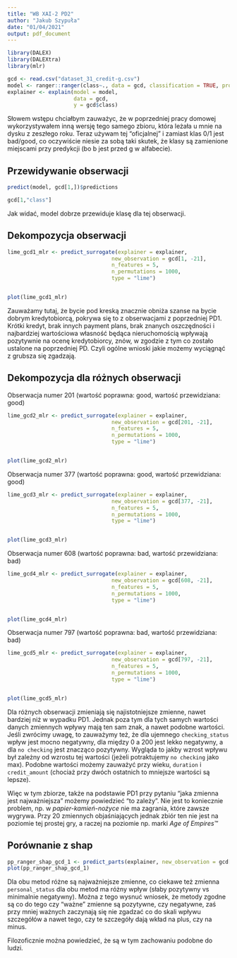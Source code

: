 ```yaml
---
title: "WB XAI-2 PD2"
author: "Jakub Szypuła"
date: "01/04/2021"
output: pdf_document
---
```


```r
library(DALEX)
library(DALEXtra)
library(mlr)

gcd <- read.csv("dataset_31_credit-g.csv")
model <- ranger::ranger(class~., data = gcd, classification = TRUE, probability = TRUE)
explainer <- explain(model = model,
                     data = gcd,
                     y = gcd$class)
```

Słowem wstępu chciałbym zauważyc, że w poprzedniej pracy domowej wykorzystywałem inną wersję tego samego zbioru, która leżała u mnie na dysku z zeszłego roku. Teraz używam tej "oficjalnej" i zamiast klas 0/1 jest bad/good, co oczywiście niesie za sobą taki skutek, że klasy są zamienione miejscami przy predykcji (bo b jest przed g w alfabecie).

## Przewidywanie obserwacji

```r
predict(model, gcd[1,])$predictions
```

```r
gcd[1,"class"]
```

Jak widać, model dobrze przewiduje klasę dla tej obserwacji.

## Dekompozycja obserwacji


```r
lime_gcd1_mlr <- predict_surrogate(explainer = explainer, 
                                 new_observation = gcd[1, -21], 
                                 n_features = 5, 
                                 n_permutations = 1000,
                                 type = "lime")


plot(lime_gcd1_mlr)
```

Zauważamy tutaj, że bycie pod kreską znacznie obniża szanse na bycie dobrym kredytobiorcą, pokrywa się to z obserwacjami z poprzedniej PD1. Krótki kredyt, brak innych payment plans, brak znanych oszczędności i najbardziej wartościowa własność będąca nieruchomością wpływają pozytywnie na ocenę kredytobiorcy, znów, w zgodzie z tym co zostało ustalone na poprzedniej PD. Czyli ogólne wnioski jakie możemy wyciągnąć z grubsza się zgadzają.

## Dekompozycja dla różnych obserwacji

Obserwacja numer 201 (wartość poprawna: good, wartość przewidziana: good)

```r
lime_gcd2_mlr <- predict_surrogate(explainer = explainer, 
                                 new_observation = gcd[201, -21], 
                                 n_features = 5, 
                                 n_permutations = 1000,
                                 type = "lime")


plot(lime_gcd2_mlr)
```


Obserwacja numer 377 (wartość poprawna: good, wartość przewidziana: good)

```r
lime_gcd3_mlr <- predict_surrogate(explainer = explainer, 
                                 new_observation = gcd[377, -21], 
                                 n_features = 5, 
                                 n_permutations = 1000,
                                 type = "lime")


plot(lime_gcd3_mlr)
```


Obserwacja numer 608 (wartość poprawna: bad, wartość przewidziana: bad)

```r
lime_gcd4_mlr <- predict_surrogate(explainer = explainer, 
                                 new_observation = gcd[608, -21], 
                                 n_features = 5, 
                                 n_permutations = 1000,
                                 type = "lime")


plot(lime_gcd4_mlr)
```

Obserwacja numer 797 (wartość poprawna: bad, wartość przewidziana: bad)

```r
lime_gcd5_mlr <- predict_surrogate(explainer = explainer, 
                                 new_observation = gcd[797, -21], 
                                 n_features = 5, 
                                 n_permutations = 1000,
                                 type = "lime")


plot(lime_gcd5_mlr)
```

Dla różnych obserwacji zmieniają się najistotniejsze zmienne, nawet bardziej niż w wypadku PD1. Jednak poza tym dla tych samych wartości danych zmiennych wpływy mają ten sam znak, a nawet podobne wartości. Jeśli zwrócimy uwagę, to zauważymy też, że dla ujemnego `checking_status` wpływ jest mocno negatywny, dla między 0 a 200 jest lekko negatywny, a dla `no checking` jest znacząco pozytywny. Wygląda to jakby wzrost wpływu był zależny od wzrostu tej wartości (jeżeli potraktujemy `no checking` jako max). Podobne wartości możemy zauważyć przy wieku, `duration` i `credit_amount` (chociaż przy dwóch ostatnich to mniejsze wartości są lepsze).

Więc w tym zbiorze, także na podstawie PD1 przy pytaniu "jaka zmienna jest najważniejsza" możemy powiedzieć "to zależy". Nie jest to koniecznie problem, np. w *papier-kamień-nożyce* nie ma zagrania, które zawsze wygrywa. Przy 20 zmiennych objaśniających jednak zbiór ten nie jest na poziomie tej prostej gry, a raczej na poziomie np. marki *Age of Empires™*

## Porównanie z shap


```r

pp_ranger_shap_gcd_1 <- predict_parts(explainer, new_observation = gcd[797, -21], type = "shap", B = 10)
plot(pp_ranger_shap_gcd_1)
```

Dla obu metod różne są najważniejsze zmienne, co ciekawe też zmienna `personal_status` dla obu metod ma różny wpływ (słaby pozytywny vs minimalnie negatywny). Można z tego wysnuć wniosek, że metody zgodne są co do tego czy "ważne" zmienne są pozytywne, czy negatywne, zaś przy mniej ważnych zaczynają się nie zgadzać co do skali wpływu szczegółów a nawet tego, czy te szczegóły dają wkład na plus, czy na minus.

Filozoficznie można powiedzieć, że są w tym zachowaniu podobne do ludzi.